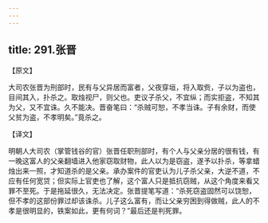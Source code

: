 ```yaml
---
---
---
```

title: 291.张晋
---



【原文】

大司农张晋为刑部时，民有与父异居而富者，父夜穿垣，将入取赀，子以为盗也，目间其入，扑杀之。取烛视尸，则父也。吏议子杀父，不宜纵；而实拒盗，不知其为父，又不宜诛。久不能决。晋奋笔曰：“杀贼可恕，不孝当诛。子有余财，而使父贫为盗，不孝明矣。”竟杀之。

【译文】

明朝人大司农（掌管钱谷的官）张晋任职刑部时，有个人与父亲分居的很有钱，有一晚这富人的父亲翻墙进入他家窃取财物，此人以为是窃盗，遂予以扑杀，等拿蜡烛出来一照，才知道杀的是父亲。承办案件的官吏认为儿子杀父亲，大逆不道，不应有任何宽贷；但实际上官吏也了解，这个富人只是抵抗窃贼，从这个角度来看又罪不至死。于是拖延很久，无法决定。张晋提笔写道：“杀死窃盗固然可以饶恕，但不孝的这部份罪过却该诛杀。儿子这么富有，而让父亲穷困到得做贼，此人的不孝是很明显的，铁案如此，更有何词？”最后还是判死罪。